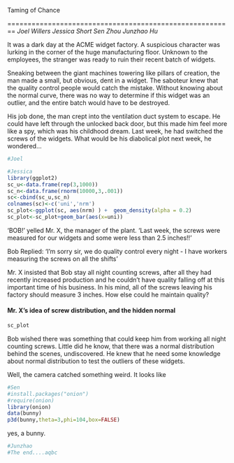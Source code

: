 Taming of Chance

========================================================
*Joel Willers*
*Jessica Short*
*Sen Zhou*
*Junzhao Hu*

It was a dark day at the ACME widget factory. A suspicious character was lurking in the corner of the huge manufacturing floor. Unknown to the employees, the stranger was ready to ruin their recent batch of widgets.

Sneaking between the giant machines towering like pillars of creation, the man made a small, but obvious, dent in a widget. The saboteur knew that the quality control people would catch the mistake. Without knowing about the normal curve, there was no way to determine if this widget was an outlier, and the entire batch would have to be destroyed.

His job done, the man crept into the ventilation duct system to escape. He could have left through the unlocked back door, but this made him feel more like a spy, which was his childhood dream. Last week, he had switched the screws of the widgets. What would be his diabolical plot next week, he wondered...

```r
#Joel
```
```r
#Jessica
library(ggplot2)
sc_u<-data.frame(rep(3,1000))
sc_n<-data.frame(rnorm(10000,3,.001))
sc<-cbind(sc_u,sc_n)
colnames(sc)<-c('uni','nrm')
sc_plot<-ggplot(sc, aes(nrm) ) +  geom_density(alpha = 0.2) 
sc_plot<-sc_plot+geom_bar(aes(x=uni))

```
'BOB!' yelled Mr. X, the manager of the plant. 'Last week, the screws were measured for our widgets and some were less than 2.5 inches!!'

Bob Replied: 'I'm sorry sir, we do quality control every night - I have workers measuring the screws on all the shifts'

Mr. X insisted that Bob stay all night counting screws, after all they had recently increased production and he couldn't have quality falling off at this important time of his business. In his mind, all of the screws leaving his factory should measure 3 inches. How else could he maintain quality?

#### Mr. X's idea of screw distribution, and the hidden normal
```r
sc_plot
```
Bob wished there was something that could keep him from working all night counting screws. Little did he know, that there was a normal distribution behind the scenes, undiscovered. 
He knew that he need some knowledge about normal distribution to test the outliers of these widgets.

Well, the camera catched something weird. It looks like 

```r
#Sen
#install.packages("onion")
#require(onion) 
library(onion)
data(bunny) 
p3d(bunny,theta=3,phi=104,box=FALSE)

```
yes, a bunny.

```r
#Junzhao
#The end....aqbc

```




